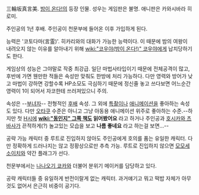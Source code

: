 三輪坂真言美. [[밤이 온다!]]의 등장 인물. 성우는 게임판은 불명. 애니판은 카와시바라 히로미.

주인공의 1년 후배. 주인공이 천문부에 들어온 이후 가입하게 된다.

능력은 '코토다마(言霊)'. 히카리와의 대화가 가능한 능력이다. 이 때문에 밤의 여왕이 내려오지 않는 이유를 알아내기 위해 [[wiki:"코우야(밤이 온다!)" 코우야]]에게 납치당하기도 한다.

게임상의 성능은 그야말로 작중 최강급. 일단 마법사타입이기 때문에 전체공격이 많고, 후반에 가면 웬만한 적들은 속성만 맞춰도 한방에 처리 가능하다. 다만 영력와 방어가 낮고 마법이 강하면 강할수록 HP소모도 극심하기 때문에 정신줄 놓고 쓰다보면 어느순간 영력이 1이 되어서 자코한테 쓰러져있으니 주의.

속성은 --[[부녀자]]-- 전형적인 [[후배]] 속성. 그 외에 [[특촬]]이나 [[애니메이션]]을 좋아하는 속성도 있다. 다만 [[오타쿠]] 수준은 아니고 그냥 아동용 애니메이션 위주로 좋아하는 수준.--하지만 첫 [[H]]시에 '''[[wiki:"동인지" 그쪽 책]]도 읽어봤어요''' 라고 하거나 주인공과 [[호시카와 츠바사]]가 끈적하게(?) 놀고있는 모습을 보고 '''나름 좋네요''' 라고 하는걸 보면...--

공략 가능 캐릭터 중 루트로 진입하지 않아도 주인공에게 호의를 품는 유일한 캐릭터. 다만 정확하게 드러나지는 않고 정황상으로만 추측 가능. 루트로 진입하지 않으면 [[모모세 소이치]]와 약간 플래그가 선다.

천문부에서는 [[나나오기 쿄카]]와 더불어 분위기 메이커를 담당하고 있다.

공략 캐릭터들 중 유일하게 반전이랄게 없는 캐릭터. 과거얘기고 뭐고 떡밥 자체가 아무것도 없어서 은근히 비중이 공기다.

